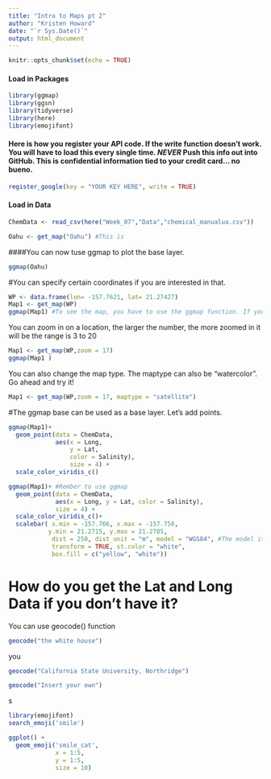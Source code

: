 ```yaml
---
title: "Intro to Maps pt 2"
author: "Kristen Howard"
date: "`r Sys.Date()`"
output: html_document
---
```


```r
knitr::opts_chunk$set(echo = TRUE)
```

#### Load in Packages

```r
library(ggmap)
library(ggsn)
library(tidyverse)
library(here)
library(emojifont)
```

#### Here is how you register your API code. If the write function doesn't work. You will have to load this every single time. *NEVER* Push this info out into GitHub. This is confidential information tied to your credit card... no bueno.

```r
register_google(key = "YOUR KEY HERE", write = TRUE)
```

#### Load in Data

```r
ChemData <- read_csv(here("Week_07","Data","chemical_manualua.csv"))
```

```r
Oahu <- get_map("Oahu") #This is 
```

####You can now tuse ggmap to plot the base layer.

```r
ggmap(Oahu)
```

#You can specify certain coordinates if you are interested in that.

```r
WP <- data.frame(lon= -157.7621, lat= 21.27427)
Map1 <- get_map(WP)
ggmap(Map1) #To see the map, you have to use the ggmap function. If you don't you will see numbers. 
```

You can zoom in on a location, the larger the number, the more zoomed in it will be the range is 3 to 20

```r
Map1 <- get_map(WP,zoom = 17)
ggmap(Map1 )
```

You can also change the map type. The maptype can also be "watercolor". Go ahead and try it!

```r
Map1 <- get_map(WP,zoom = 17, maptype = "satellite")
```

#The ggmap base can be used as a base layer. Let's add points.

```r
ggmap(Map1)+
  geom_point(data = ChemData,
             aes(x = Long,
                 y = Lat,
                 color = Salinity),
                 size = 4) +
  scale_color_viridis_c()
```

```r
ggmap(Map1)+ #Rember to use ggmap
  geom_point(data = ChemData, 
             aes(x = Long, y = Lat, color = Salinity), 
             size = 4) + 
  scale_color_viridis_c()+
  scalebar( x.min = -157.766, x.max = -157.758,
           y.min = 21.2715, y.max = 21.2785,
            dist = 250, dist_unit = "m", model = "WGS84", #The model is specefic to your long/lat data. 
            transform = TRUE, st.color = "white",
            box.fill = c("yellow", "white"))
```

# How do you get the Lat and Long Data if you don't have it?

You can use geocode() function

```r
geocode("the white house")
```

you

```r
geocode("California State University, Northridge")
```

```r
geocode("Insert your own")
```

s

```r
library(emojifont)
search_emoji('smile')
```

```r
ggplot() + 
  geom_emoji('smile_cat',
             x = 1:5,
             y = 1:5,
             size = 10)
```
